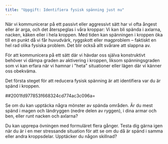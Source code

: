 ```yaml
---
title: "Uppgift: Identifiera fysisk spänning just nu"
---
```


När vi kommunicerar på ett passivt eller aggressivt sätt har vi ofta
ångest eller är arga, och det återspeglas i våra kroppar: Vi kan bli
spända i axlarna, nacken, käken eller i hela kroppen. Med tiden kan
spänningen i kroppen öka till en punkt då vi får huvudvärk, ryggskott
eller magproblem -- faktiskt en hel rad olika fysiska problem. Det blir
också allt svårare att slappna av.

För att kommunicera på ett sätt där vi hävdar oss själva konstruktivt
behöver vi dämpa graden av aktivering i kroppen, liksom spänningsgraden
som vi kan erfara när vi hamnar i \"heta\" situationer eller lägen där
vi känner oss obekväma.

Det första steget för att reducera fysisk spänning är att identifiera
var du är spänd i kroppen. 

##2001fd977853f668324cd774ac3c096a=

Se om du kan upptäcka några mönster av spända områden. Är du mest spänd
i magen och ländryggen (nedre delen av ryggen), i dina armar och ben,
eller runt nacken och axlarna?

Du kan upprepa övningen med formuläret flera gånger. Testa dig gärna
igen när du är i en mer stressande situation för att se om du då är
spänd i samma eller andra kroppsdelar. Upptäcker du någon skillnad?
